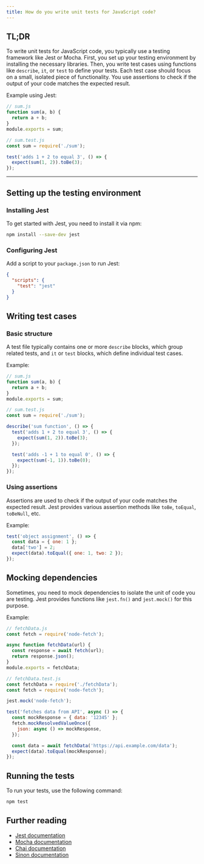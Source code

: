 ```yaml
---
title: How do you write unit tests for JavaScript code?
---
```


## TL;DR

To write unit tests for JavaScript code, you typically use a testing framework like Jest or Mocha. First, you set up your testing environment by installing the necessary libraries. Then, you write test cases using functions like `describe`, `it`, or `test` to define your tests. Each test case should focus on a small, isolated piece of functionality. You use assertions to check if the output of your code matches the expected result.

Example using Jest:

```javascript
// sum.js
function sum(a, b) {
  return a + b;
}
module.exports = sum;

// sum.test.js
const sum = require('./sum');

test('adds 1 + 2 to equal 3', () => {
  expect(sum(1, 2)).toBe(3);
});
```

---

## Setting up the testing environment

### Installing Jest

To get started with Jest, you need to install it via npm:

```bash
npm install --save-dev jest
```

### Configuring Jest

Add a script to your `package.json` to run Jest:

```json
{
  "scripts": {
    "test": "jest"
  }
}
```

## Writing test cases

### Basic structure

A test file typically contains one or more `describe` blocks, which group related tests, and `it` or `test` blocks, which define individual test cases.

Example:

```javascript
// sum.js
function sum(a, b) {
  return a + b;
}
module.exports = sum;

// sum.test.js
const sum = require('./sum');

describe('sum function', () => {
  test('adds 1 + 2 to equal 3', () => {
    expect(sum(1, 2)).toBe(3);
  });

  test('adds -1 + 1 to equal 0', () => {
    expect(sum(-1, 1)).toBe(0);
  });
});
```

### Using assertions

Assertions are used to check if the output of your code matches the expected result. Jest provides various assertion methods like `toBe`, `toEqual`, `toBeNull`, etc.

Example:

```javascript
test('object assignment', () => {
  const data = { one: 1 };
  data['two'] = 2;
  expect(data).toEqual({ one: 1, two: 2 });
});
```

## Mocking dependencies

Sometimes, you need to mock dependencies to isolate the unit of code you are testing. Jest provides functions like `jest.fn()` and `jest.mock()` for this purpose.

Example:

```javascript
// fetchData.js
const fetch = require('node-fetch');

async function fetchData(url) {
  const response = await fetch(url);
  return response.json();
}
module.exports = fetchData;

// fetchData.test.js
const fetchData = require('./fetchData');
const fetch = require('node-fetch');

jest.mock('node-fetch');

test('fetches data from API', async () => {
  const mockResponse = { data: '12345' };
  fetch.mockResolvedValueOnce({
    json: async () => mockResponse,
  });

  const data = await fetchData('https://api.example.com/data');
  expect(data).toEqual(mockResponse);
});
```

## Running the tests

To run your tests, use the following command:

```bash
npm test
```

## Further reading

- [Jest documentation](https://jestjs.io/docs/getting-started)
- [Mocha documentation](https://mochajs.org/)
- [Chai documentation](https://www.chaijs.com/)
- [Sinon documentation](https://sinonjs.org/)

